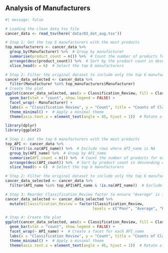 ## Analysis of Manufacturers

```r
#| message: false

# Loading the clean data tsv file 
cancer_data <- read_tsv(here('data/03_dat_aug.tsv'))
```

```r
# Step 1: Get the top 6 manufacturers with the most products
top_manufacturers <- cancer_data %>%
  group_by(Manufacturer) %>%  # Group by manufacturer
  summarise(product_count = n()) %>%  # Count the number of products for each manufacturer
  arrange(desc(product_count)) %>%  # Sort by the product count in descending order
  slice_head(n = 6)  # Select the top 6 manufacturers

# Step 2: Filter the original dataset to include only the top 6 manufacturers
cancer_data_selected <- cancer_data %>%
  filter(Manufacturer %in% top_manufacturers$Manufacturer)
# Create the plot
ggplot(cancer_data_selected, aes(x = Classification_Review, fill = Classification_Review)) +
  geom_bar(stat = "count", show.legend = FALSE) + 
  facet_wrap(~ Manufacturer) + 
  labs(x = "Classification Review", y = "Count", title = "Counts of Classification Reviews by Manufacturer") +
  theme_minimal() +  # Apply a minimal theme
  theme(axis.text.x = element_text(angle = 45, hjust = 1))  # Rotate x-axis labels for readability

```

```r
library(dplyr)
library(ggplot2)

# Step 1: Get the top 6 manufacturers with the most products
top_API <- cancer_data %>%
  filter(!is.na(API_name)) %>%  # Exclude rows where API_name is NA
  group_by(API_name) %>%  # Group by API_name
  summarise(API_count = n()) %>%  # Count the number of products for each API
  arrange(desc(API_count)) %>%  # Sort by product count in descending order
  slice_head(n = 6)  # Select the top 6 manufacturers

# Step 2: Filter the original dataset to include only the top 6 manufacturers and exclude NAs
cancer_data_selected <- cancer_data %>%
  filter(API_name %in% top_API$API_name & !is.na(API_name))  # Exclude NA API names

# Step 3: Reorder Classification_Review factor to ensure "Average" is in the middle
cancer_data_selected <- cancer_data_selected %>%
  mutate(Classification_Review = factor(Classification_Review, 
                                       levels = c("Poor", "Average", "Excellent")))

# Step 4: Create the plot
ggplot(cancer_data_selected, aes(x = Classification_Review, fill = Classification_Review)) +
  geom_bar(stat = "count", show.legend = FALSE) + 
  facet_wrap(~ API_name) +  # Create a facet for each API_name
  labs(x = "Classification Review", y = "Count", title = "Counts of Classification Reviews by Manufacturer") +
  theme_minimal() +  # Apply a minimal theme
  theme(axis.text.x = element_text(angle = 45, hjust = 1))  # Rotate x-axis labels for readability

```
